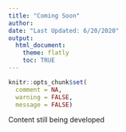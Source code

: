 ```yaml
---
title: "Coming Soon"
author:
date: "Last Updated: 6/20/2020"
output: 
  html_document:
    theme: flatly
    toc: TRUE
---
```


```r
knitr::opts_chunk$set(
  comment = NA,
  warning = FALSE,
  message = FALSE)
```


Content still being developed
